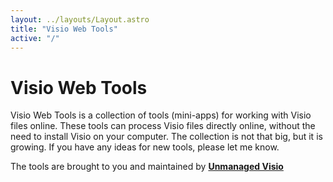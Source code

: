 ```yaml
---
layout: ../layouts/Layout.astro
title: "Visio Web Tools"
active: "/"
---
```



<main class="container-fluid">

# Visio Web Tools

Visio Web Tools is a collection of tools (mini-apps) for working with Visio files online.
These tools can process Visio files directly online, without the need to install Visio on your computer.
The collection is not that big, but it is growing. If you have any ideas for new tools, please let me know.

The tools are brought to you and maintained by <a href="https://unmanagedvisio.com/"><strong>Unmanaged Visio</strong></a>

<div class="row gap-4">
  <ToolCard
    href="/extract-images"
    title="Image Extraction Tool"
    imageSrc="/extract-images-flow.svg"
    body="This tool allows you to extract images, embedded into Visio diagram, in their original format. It analyzes the Visio file and extracts all embedded images into a ZIP archive, keeping shape/page references."
  />
  <ToolCard
    href="/pdftip"
    title="Visio PdfTip Tool"
    imageSrc="/pdftip-flow.svg"
    body="Add tooltips (comments) to PDF files exported from Visio. This tool provides a simple solution for transferring 'Comments' from your Visio file shapes into PDF, and the tool will update the PDF."
  />
</div>

</main>
